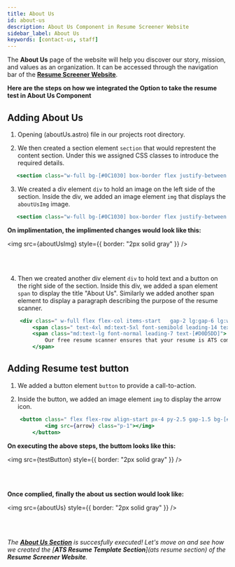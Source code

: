 ```yaml
---
title: About Us
id: about-us
description: About Us Component in Resume Screener Website
sidebar_label: About Us
keywords: [contact-us, staff]
---
```


The **About Us** page of the website will help you discover our story, mission, and values as an organization. It can be accessed through the navigation bar of the [**Resume Screener Website**](https://rs.tcetmumbai.in/).

**Here are the steps on how we integrated the Option to take the resume test in About Us Component**

## Adding About Us

1. Opening (aboutUs.astro) file in our projects root directory.

2. We then created a section element `section` that would represtent the content section. Under this we assigned CSS classes to introduce the required details. 
```jsx title="aboutUs.astro"
   <section class="w-full bg-[#0C1030] box-border flex justify-between gap-6 lg:gap-12  flex-col lg:flex-row p-4 lg:p-16 ">
```
3. We created a div element `div` to hold an image on the left side of the section. Inside the div, we added an image element `img` that displays the `aboutUsImg` image.
```jsx title="aboutUs.astro"
   <section class="w-full bg-[#0C1030] box-border flex justify-between gap-6 lg:gap-12  flex-col lg:flex-row p-4 lg:p-16 ">
```
**On implimentation, the implimented changes would look like this:**


<img src={aboutUsImg} style={{ border: "2px solid gray" }} />

<br />
<br />

4. Then we created another div element `div` to hold text and a button on the right side of the section. Inside this div, we added a span element `span` to display the title "About Us". Similarly we added another span element to display a paragraph describing the purpose of the resume scanner. 
```jsx title="aboutUs.astro" {2-3} showLineNumbers
    <div class=" w-full flex flex-col items-start   gap-2 lg:gap-6 lg:w-1/2 xl:w-1/2">
        <span class=" text-4xl md:text-5xl font-semibold leading-14 text-[#FCFCFD] ">About Us</span>
        <span class="md:text-lg font-normal leading-7 text-[#D0D5DD]">
            Our free resume scanner ensures that your resume is ATS compliant and will be read correctly by Applicant Tracking Systems (ATS) and resume screening software. It provides detailed feedback on key criteria important to recruiters and hiring managers. Maximize your chances of getting noticed by using our resume scanner today. Don't let your resume be overlooked - get valuable insights and make a strong impression with our ATS compliance evaluation.
        </span>
```
## Adding Resume test button

1. We added a button element `button` to provide a call-to-action. 

2. Inside the button, we added an image element `img` to display the arrow icon. 
```jsx title="aboutUs.astro" 
    <button class=" flex flex-row align-start px-4 py-2.5 gap-1.5 bg-[#6938EF] hover:bg-[#3708b7] transition-colors text-[#FFFFFF] rounded">Start Resume Test
            <img src={arrow} class="p-1"></img>
        </button>
```

**On executing the above steps, the buttom looks like this:**


<img src={testButton} style={{ border: "2px solid gray" }} />

<br />
<br />

**Once complied, finally the about us section would look like:**


<img src={aboutUs} style={{ border: "2px solid gray" }} />

<br />
<br />


_The [**About Us Section**](AboutUs) is succesfully executed! Let's move on and see how we created the [**ATS Resume Template Section**](ats resume section) of the **Resume Screener Website**._